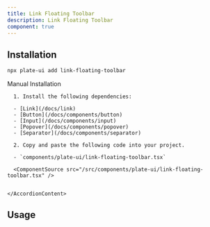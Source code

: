 ```yaml
---
title: Link Floating Toolbar
description: Link Floating Toolbar
component: true
---
```


[//]: # (<ComponentExample src="/src/components/examples/PlaygroundDemo.tsx">)
[//]: # (  <PlaygroundDemo />)
[//]: # (</ComponentExample>)

## Installation

```bash
npx plate-ui add link-floating-toolbar
```

<Accordion type="single" collapsible>
  <AccordionItem value="manual-installation">
    <AccordionTrigger>Manual Installation</AccordionTrigger>
    <AccordionContent>

      1. Install the following dependencies:

      - [Link](/docs/link)
      - [Button](/docs/components/button)
      - [Input](/docs/components/input)
      - [Popover](/docs/components/popover)
      - [Separator](/docs/components/separator)

      2. Copy and paste the following code into your project.

      - `components/plate-ui/link-floating-toolbar.tsx`

      <ComponentSource src="/src/components/plate-ui/link-floating-toolbar.tsx" />


    </AccordionContent>

  </AccordionItem>
</Accordion>

## Usage

```tsx
```

```tsx
```